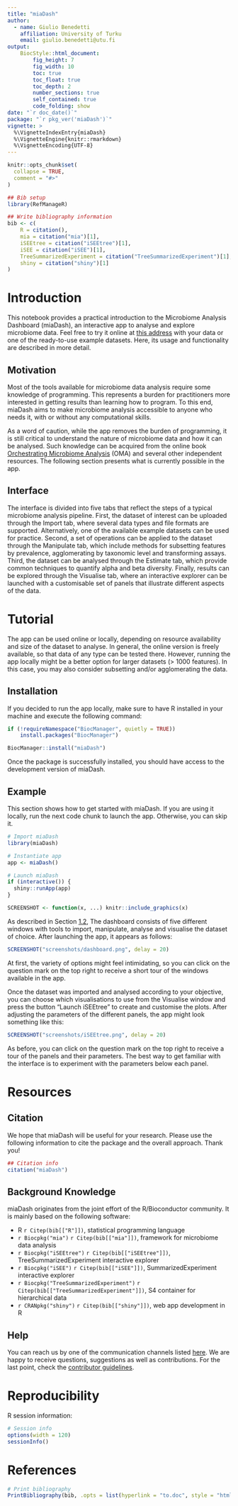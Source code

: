 ```yaml
---
title: "miaDash"
author: 
  - name: Giulio Benedetti
    affiliation: University of Turku
    email: giulio.benedetti@utu.fi
output:
    BiocStyle::html_document:
        fig_height: 7
        fig_width: 10
        toc: true
        toc_float: true
        toc_depth: 2
        number_sections: true
        self_contained: true
        code_folding: show
date: "`r doc_date()`"
package: "`r pkg_ver('miaDash')`"
vignette: >
  %\VignetteIndexEntry{miaDash}
  %\VignetteEngine{knitr::rmarkdown}
  %\VignetteEncoding{UTF-8}
---
```


```r
knitr::opts_chunk$set(
  collapse = TRUE,
  comment = "#>"
)
```

```r
## Bib setup
library(RefManageR)

## Write bibliography information
bib <- c(
    R = citation(),
    mia = citation("mia")[1],
    iSEEtree = citation("iSEEtree")[1],
    iSEE = citation("iSEE")[1],
    TreeSummarizedExperiment = citation("TreeSummarizedExperiment")[1],
    shiny = citation("shiny")[1]
)
```

# Introduction

This notebook provides a practical introduction to the Microbiome Analysis
Dashboard (miaDash), an interactive app to analyse and explore microbiome data.
Feel free to try it online at
[this address](https://microbiome-miadash.2.rahtiapp.fi/) with your data or one of
the ready-to-use example datasets. Here, its usage and functionality are
described in more detail.

## Motivation

Most of the tools available for microbiome data analysis require some knowledge
of programming. This represents a burden for practitioners more interested
in getting results than learning how to program. To this end, miaDash aims to
make microbiome analysis accessible to anyone who needs it, with or without any
computational skills.

As a word of caution, while the app removes the burden of programming, it is
still critical to understand the nature of microbiome data and how it can be
analysed. Such knowledge can be acquired from the online book [Orchestrating
Microbiome Analysis](https://microbiome.github.io/OMA/) (OMA) and several other
independent resources. The following section presents what is currently possible
in the app.

## Interface

The interface is divided into five tabs that reflect the steps of a typical
microbiome analysis pipeline. First, the dataset of interest can be uploaded
through the Import tab, where several data types and file formats are supported.
Alternatively, one of the available example datasets can be used for practice.
Second, a set of operations can be applied to the dataset through the
Manipulate tab, which include methods for subsetting features by prevalence,
agglomerating by taxonomic level and transforming assays. Third, the dataset
can be analysed through the Estimate tab, which provide common techniques to
quantify alpha and beta diversity. Finally, results can be explored through the
Visualise tab, where an interactive explorer can be launched with a customisable
set of panels that illustrate different aspects of the data.

# Tutorial

The app can be used online or locally, depending on resource availability and
size of the dataset to analyse. In general, the online version is freely
available, so that data of any type can be tested there. However, running the
app locally might be a better option for larger datasets (> 1000 features). In
this case, you may also consider subsetting and/or agglomerating the data.

## Installation

If you decided to run the app locally, make sure to have R installed in your
machine and execute the following command:

```r
if (!requireNamespace("BiocManager", quietly = TRUE))
    install.packages("BiocManager")

BiocManager::install("miaDash")
```

Once the package is successfully installed, you should have access to the
development version of miaDash.

## Example

This section shows how to get started with miaDash. If you are using it locally,
run the next code chunk to launch the app. Otherwise, you can skip it.

```r
# Import miaDash
library(miaDash)

# Instantiate app
app <- miaDash()

# Launch miaDash
if (interactive()) {
  shiny::runApp(app)
}
```

```r
SCREENSHOT <- function(x, ...) knitr::include_graphics(x)
```

As described in Section [1.2](#interface), The dashboard consists of five
different windows with tools to import, manipulate, analyse and visualise
the dataset of choice. After launching the app, it appears as follows:

```r
SCREENSHOT("screenshots/dashboard.png", delay = 20)
```

At first, the variety of options might feel intimidating, so you can click on
the question mark on the top right to receive a short tour of the windows
available in the app.

Once the dataset was imported and analysed according to your objective, you can
choose which visualisations to use from the Visualise window and press the
button "Launch iSEEtree" to create and customise the plots. After adjusting the
parameters of the different panels, the app might look something like this:

```r
SCREENSHOT("screenshots/iSEEtree.png", delay = 20)
```

As before, you can click on the question mark on the top right to receive a tour
of the panels and their parameters. The best way to get familiar with the
interface is to experiment with the parameters below each panel.

# Resources

## Citation

We hope that miaDash will be useful for your research. Please use the following
information to cite the package and the overall approach. Thank you!

```r
## Citation info
citation("miaDash")
```

## Background Knowledge

miaDash originates from the joint effort of the R/Bioconductor community. It is
mainly based on the following software:

- R `r Citep(bib[["R"]])`, statistical programming language
- `r Biocpkg("mia")` `r Citep(bib[["mia"]])`, framework for microbiome data analysis
- `r Biocpkg("iSEEtree")` `r Citep(bib[["iSEEtree"]])`, TreeSummarizedExperiment interactive explorer
- `r Biocpkg("iSEE")` `r Citep(bib[["iSEE"]])`, SummarizedExperiment interactive explorer
- `r Biocpkg("TreeSummarizedExperiment")` `r Citep(bib[["TreeSummarizedExperiment"]])`, S4 container for hierarchical data
- `r CRANpkg("shiny")` `r Citep(bib[["shiny"]])`, web app development in R

## Help

You can reach us by one of the communication channels listed
[here](https://microbiome.github.io/OMA/docs/devel/pages/support.html). We are
happy to receive questions, suggestions as well as contributions. For the last
point, check the
[contributor guidelines](https://microbiome.github.io/mia/CONTRIBUTING.html).

# Reproducibility

R session information:

```r
# Session info
options(width = 120)
sessionInfo()
```

# References

```r
# Print bibliography
PrintBibliography(bib, .opts = list(hyperlink = "to.doc", style = "html"))
```